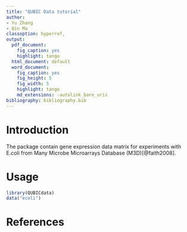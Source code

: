 ```yaml
---
title: "QUBIC Data tutorial"
author:
- Yu Zhang
- Qin Ma
classoption: hyperref,
output:
  pdf_document:
    fig_caption: yes
    highlight: tango
  html_document: default
  word_document:
    fig_caption: yes
    fig_height: 5
    fig_width: 5
    highlight: tango
    md_extensions: -autolink_bare_uris
bibliography: bibliography.bib
---
```

<!--
%\VignetteEngine{knitr::rmarkdown}
%\VignetteIndexEntry{QUBICdata vignette}
-->

# Introduction

The package contain gene expression data matrix for experiments with E.coli from Many Microbe Microarrays Database (M3D)[@faith2008]. 

# Usage

```r
library(QUBICdata)
data("ecoli")
```

# References
